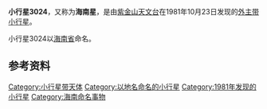 {{Infobox Planet  
| name = 3024 Hainan
| image = 
| caption = 
| discovery=yes | physical_characteristics = yes | bgcolour=#FFFFC0
| discovery_ref = 
| discoverer = [[紫金山天文台|紫金山天文台]]
| discovery_site = [[南京|南京]]
| discovered =  1981年10月23日
| mp_name = 3024
| alt_names = 1981 UW9
| named_after = [[海南省|海南省]]
| mp_category=[[小行星带|外主带]]
| orbit_ref = <ref>[http://ssd.jpl.nasa.gov/sbdb.cgi?sstr=3024+Hainan JPL Small-Body Database 3024 Hainan (1981 UW9)]</ref>
| epoch = 2011年8月27日
| semimajor=
| perihelion=2.9981293[[天文单位|AU]]
| aphelion= 3.4189255AU
| eccentricity = 0.1230785
| period = 2309.0475410[[日|地球日]] 
| inclination=14.77739[[角度|°]]
| asc_node=27.98365°
| arg_peri=338.22346°
| mean_anomaly=282.84921°
| avg_speed=
 | dimensions=
 | mass=
 | density=
 | surface_grav=
 | escape_velocity=
 | rotation= 
 | spectral_type=
 | magnitude=10.70
 | abs_magnitude=
 | albedo= 0.0731	
 | single_temperature=
}}
'''小行星3024'''，又称为'''海南星'''，是由[[紫金山天文台|紫金山天文台]]在1981年10月23日发现的[[小行星带|外主带]][[小行星|小行星]]。

小行星3024以[[海南省|海南省]]命名。

== 参考资料 ==
{{Reflist}}

{{Minor Planet Number|(3023)[[小行星3023|小行星3023]]|(3025)[[小行星3025|小行星3025]]}}

[[Category:小行星带天体|Category:小行星带天体]]
[[Category:以地名命名的小行星|Category:以地名命名的小行星]]
[[Category:1981年发现的小行星|Category:1981年发现的小行星]]
[[Category:海南命名事物|Category:海南命名事物]]